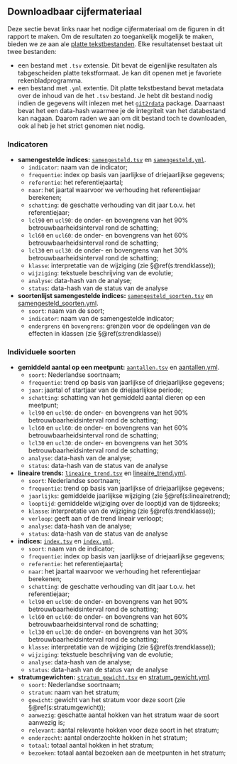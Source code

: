 ## Downloadbaar cijfermateriaal

Deze sectie bevat links naar het nodige cijfermateriaal om de figuren in dit rapport te maken.
Om de resultaten zo toegankelijk mogelijk te maken, bieden we ze aan ale [platte tekstbestanden](https://nl.wikipedia.org/wiki/Platte_tekst).
Elke resultatenset bestaat uit twee bestanden:

- een bestand met `.tsv` extensie.
  Dit bevat de eigenlijke resultaten als tabgescheiden platte tekstformaat.
  Je kan dit openen met je favoriete rekenbladprogramma.
- een bestand met `.yml` extentie.
  Dit platte tekstbestand bevat metadata over de inhoud van de het `.tsv` bestand.
  Je hebt dit bestand nodig indien de gegevens wilt inlezen met het [`git2rdata`](https://ropensci.github.io/git2rdata) package.
  Daarnaast bevat het een data-hash waarmee je de integriteit van het databestand kan nagaan.
  Daarom raden we aan om dit bestand toch te downloaden, ook al heb je het strict genomen niet nodig.

### Indicatoren

- **samengestelde indices:** [`samengesteld.tsv`](samengesteld.tsv) en [`samengesteld.yml`](samengesteld.yml).
    - `indicator`: naam van de indicator;
    - `frequentie`: index op basis van jaarlijkse of driejaarlijkse gegevens;
    - `referentie`: het referentiejaartal;
    - `naar`: het jaartal waarvoor we verhouding het referentiejaar berekenen;
    - `schatting`: de geschatte verhouding van dit jaar t.o.v. het referentiejaar;
    - `lcl90` en `ucl90`: de onder- en bovengrens van het 90% betrouwbaarheidsinterval rond de schatting;
    - `lcl60` en `ucl60`: de onder- en bovengrens van het 60% betrouwbaarheidsinterval rond de schatting;
    - `lcl30` en `ucl30`: de onder- en bovengrens van het 30% betrouwbaarheidsinterval rond de schatting;
    - `klasse`: interpretatie van de wijziging (zie §\@ref(s:trendklasse));
    - `wijziging`: tekstuele beschrijving van de evolutie;
    - `analyse`: data-hash van de analyse;
    - `status`: data-hash van de status van de analyse
- **soortenlijst samengestelde indices:** [`samengesteld_soorten.tsv`](samengesteld_soorten.tsv) en [samengesteld_soorten.yml](samengesteld_soorten.yml).
    - `soort`: naam van de soort;
    - `indicator`: naam van de samengestelde indicator;
    - `ondergrens` en `bovengrens`: grenzen voor de opdelingen van de effecten in klassen (zie §\@ref(s:trendklasse))

### Individuele soorten

- **gemiddeld aantal op een meetpunt:** [`aantallen.tsv`](aantallen.tsv) en [aantallen.yml](aantallen.yml).
    - `soort`: Nederlandse soortnaam;
    - `frequentie`: trend op basis van jaarlijkse of driejaarlijkse gegevens;
    - `jaar`: jaartal of startjaar van de driejaarlijkse periode;
    - `schatting`: schatting van het gemiddeld aantal dieren op een meetpunt;
    - `lcl90` en `ucl90`: de onder- en bovengrens van het 90% betrouwbaarheidsinterval rond de schatting;
    - `lcl60` en `ucl60`: de onder- en bovengrens van het 60% betrouwbaarheidsinterval rond de schatting;
    - `lcl30` en `ucl30`: de onder- en bovengrens van het 30% betrouwbaarheidsinterval rond de schatting;
    - `analyse`: data-hash van de analyse;
    - `status`: data-hash van de status van de analyse
- **lineaire trends:** [`lineaire_trend.tsv`](lineaire_trend.tsv) en [lineaire_trend.yml](lineaire_trend.yml).
    - `soort`: Nederlandse soortnaam;
    - `frequentie`: trend op basis van jaarlijkse of driejaarlijkse gegevens;
    - `jaarlijks`: gemiddelde jaarlijkse wijziging (zie §\@ref(s:lineairetrend);
    - `looptijd`: gemiddelde wijziging over de looptijd van de tijdsreeks;
    - `klasse`: interpretatie van de wijziging (zie §\@ref(s:trendklasse));
    - `verloop`: geeft aan of de trend lineair verloopt;
    - `analyse`: data-hash van de analyse;
    - `status`: data-hash van de status van de analyse
- **indices:** [`index.tsv`](index.tsv) en [`index.yml`](index.yml).
    - `soort`: naam van de indicator;
    - `frequentie`: index op basis van jaarlijkse of driejaarlijkse gegevens;
    - `referentie`: het referentiejaartal;
    - `naar`: het jaartal waarvoor we verhouding het referentiejaar berekenen;
    - `schatting`: de geschatte verhouding van dit jaar t.o.v. het referentiejaar;
    - `lcl90` en `ucl90`: de onder- en bovengrens van het 90% betrouwbaarheidsinterval rond de schatting;
    - `lcl60` en `ucl60`: de onder- en bovengrens van het 60% betrouwbaarheidsinterval rond de schatting;
    - `lcl30` en `ucl30`: de onder- en bovengrens van het 30% betrouwbaarheidsinterval rond de schatting;
    - `klasse`: interpretatie van de wijziging (zie §\@ref(s:trendklasse));
    - `wijziging`: tekstuele beschrijving van de evolutie;
    - `analyse`: data-hash van de analyse;
    - `status`: data-hash van de status van de analyse
- **stratumgewichten:** [`stratum_gewicht.tsv`](stratum_gewicht.tsv) en [stratum_gewicht.yml](stratum_gewicht.yml).
    - `soort`: Nederlandse soortnaam;
    - `stratum`: naam van het stratum;
    - `gewicht`: gewicht van het stratum voor deze soort (zie §\@ref(s:stratumgewicht));
    - `aanwezig`: geschatte aantal hokken van het stratum waar de soort aanwezig is;
    - `relevant`: aantal relevante hokken voor deze soort in het stratum;
    - `onderzocht`: aantal onderzochte hokken in het stratum;
    - `totaal`: totaal aantal hokken in het stratum;
    - `bezoeken`: totaal aantal bezoeken aan de meetpunten in het stratum;
